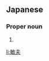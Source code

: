 ==Japanese==
{{ja-kanjitab|とし|お}}

===Proper noun===
{{ja-pos|としお|proper}}

# {{given name|male|lang=ja|sort=としお}}

[[li:敏夫]]
